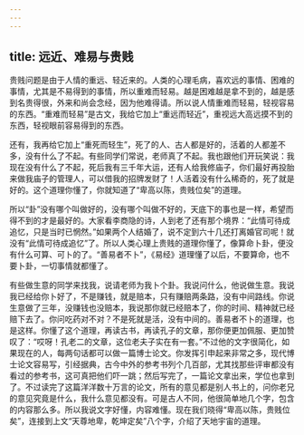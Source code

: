 ```yaml
---
---
---
```

title: 远近、难易与贵贱
---




贵贱问题是由于人情的重远、轻近来的。人类的心理毛病，喜欢远的事情、困难的事情，尤其是不易得到的事情，所以重难而轻易。越是困难越是拿不到的，越是感到名贵得很，外来和尚会念经，因为他难得请。所以说人情重难而轻易，轻视容易的东西。“重难而轻易”是古文，我给它加上“重远而轻近”，重视远大高远摸不到的东西，轻视眼前容易得到的东西。

还有，我再给它加上“重死而轻生”，死了的人、古人都是好的，活着的人都差不多，没有什么了不起。有些同学们常说，老师真了不起。我也跟他们开玩笑说：我现在没有什么了不起，死后我有三千年大运，还有人给我修庙子，你们最好再投胎来做我庙子的管理人，可以借我的招牌发财了！人活着没有什么稀奇的，死了就是好的。这个道理你懂了，你就知道了“卑高以陈，贵贱位矣”的道理。

所以“卦”没有哪个叫做好的，没有哪个叫做不好的，天底下的事也是一样，希望而得不到的才是最好的。大家看李商隐的诗，人到老了还有那个境界：“此情可待成追忆，只是当时已惘然。”如果两个人结婚了，说不定到六十几还打离婚官司呢！就没有“此情可待成追忆”了。所以人类心理上贵贱的道理你懂了，像算命卜卦，便没有什么可算、可卜的了。“善易者不卜”，《易经》道理懂了以后，不要算命，也不要卜卦，一切事情就都懂了。

有些做生意的同学来找我，说请老师为我卜个卦。我说问什么，他说做生意。我说我已经给你卜好了，不是赚钱，就是赔本，只有赚赔两条路，没有中间路线。你说生意做了三年，没赚钱也没赔本，我说那你就已经赔本了，你的时间、精神就已经赔下去了。你问吃药对不对？不是死就是活，没有中间的。善易者不卜的道理，也是这样。你懂了这个道理，再读古书，再读孔子的文章，那你便更加佩服、更加赞叹了：“哎呀！孔老二的文章，这位老夫子实在有一套。”不过他的文字很简化，如果现在的人，每两句话都可以做一篇博士论文。你发挥引申起来非常之多，现代博士论文容易写，引经据典，古今中外的参考书列个几百部，尤其找那些评审都没有看过的参考书，这可真把他们吓一跳；然后写完了，一篇论文拿出来，学位也拿到了。不过读完了这篇洋洋数十万言的论文，所有的意见都是别人书上的，问你老兄的意见究竟是什么，我什么意见都没有。可是古人不同，他很简单地几个字，包含的内容那么多。所以我说文字好懂，内容难懂。现在我们晓得“卑高以陈，贵贱位矣”，连接到上文“天尊地卑，乾坤定矣”八个字，介绍了天地宇宙的道理。
